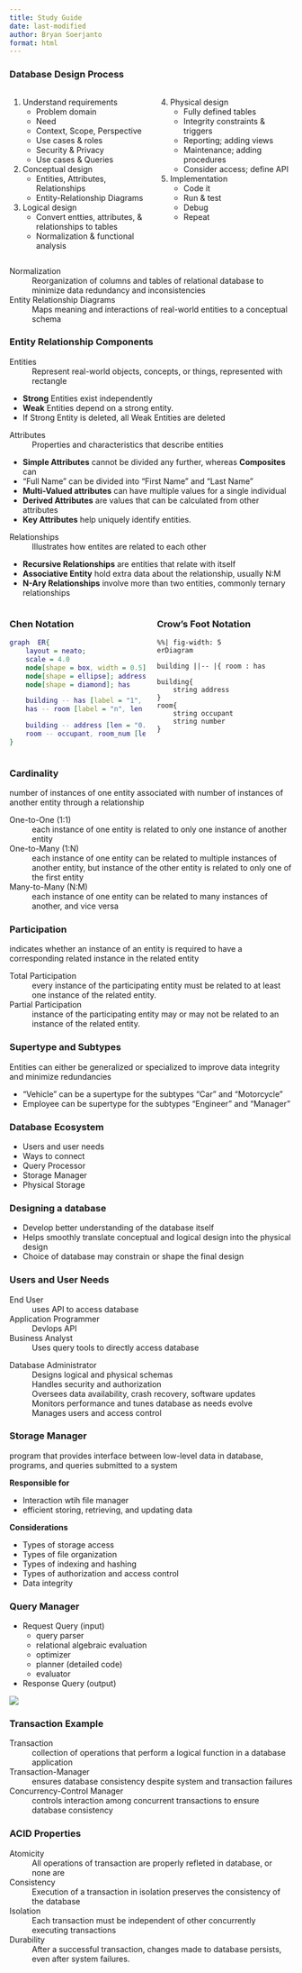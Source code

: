 ---
title: Study Guide
date: last-modified
author: Bryan Soerjanto
format: html
---

### Database Design Process

:::: {.columns}

::: {.column width="50%"}
1. Understand requirements
    * Problem domain
    * Need
    * Context, Scope, Perspective
    * Use cases & roles
    * Security & Privacy
    * Use cases & Queries
2. Conceptual design
    * Entities, Attributes, Relationships
    * Entity-Relationship Diagrams
3. Logical design
    * Convert entties, attributes, & relationships to tables
    * Normalization & functional analysis
:::
:::{.column width="50%"}
4. Physical design
    * Fully defined tables
    * Integrity constraints & triggers
    * Reporting; adding views
    * Maintenance; adding procedures
    * Consider access; define API
5. Implementation
    * Code it
    * Run & test
    * Debug
    * Repeat
:::
::::

Normalization
: Reorganization of columns and tables of relational database to minimize data redundancy and inconsistencies

Entity Relationship Diagrams
: Maps meaning and interactions of real-world entities to a conceptual schema

### Entity Relationship Components
Entities
: Represent real-world objects, concepts, or things, represented with rectangle

* **Strong** Entities exist independently
* **Weak** Entities depend on a strong entity.
* If Strong Entity is deleted, all Weak Entities are deleted

Attributes
: Properties and characteristics that describe entities

* **Simple Attributes** cannot be divided any further, whereas **Composites** can
* "Full Name" can be divided into "First Name" and "Last Name"
* **Multi-Valued attributes** can have multiple values for a single individual
* **Derived Attributes** are values that can be calculated from other attributes
* **Key Attributes** help uniquely identify entities.

Relationships
: Illustrates how entites are related to each other

* **Recursive Relationships** are entities that relate with itself
* **Associative Entity** hold extra data about the relationship, usually N:M
* **N-Ary Relationships** involve more than two entities, commonly ternary relationships



:::: {.columns}
::: {.column width="50%"}
### Chen Notation
```{dot}
graph  ER{
    layout = neato;
    scale = 4.0
    node[shape = box, width = 0.5]; building; room
    node[shape = ellipse]; address, occupant, room_num
    node[shape = diamond]; has

    building -- has [label = "1", len = "0.25"]
    has -- room [label = "n", len = "0.25"]

    building -- address [len = "0.25"]
    room -- occupant, room_num [len = "0.25"]
}
```
:::

::: {.column width="50%" margin="center"}
### Crow's Foot Notation
```{mermaid}
%%| fig-width: 5
erDiagram

building ||-- |{ room : has

building{
    string address
}
room{
    string occupant
    string number
}
```
:::
::::

### Cardinality
number of instances of one entity associated with number of instances of another entity through a relationship

One-to-One (1:1)
: each instance of one entity is related to only one instance of another entity

One-to-Many (1:N)
: each instance of one entity can be related to multiple instances of another entity, but instance of the other entity is related to only one of the first entity

Many-to-Many (N:M)
: each instance of one entity can be related to many instances of another, and vice versa

### Participation
indicates whether an instance of an entity is required to have a corresponding related instance in the related entity

Total Participation
: every instance of the participating entity must be related to at least one instance of the related entity.

Partial Participation
: instance of the participating entity may or may not be related to an instance of the related entity.

### Supertype and Subtypes
Entities can either be generalized or specialized to improve data integrity and minimize redundancies

* "Vehicle" can be a supertype for the subtypes "Car" and "Motorcycle"
* Employee can be supertype for the subtypes "Engineer" and "Manager"

::: {.grid}

::: {.g-col-6}
### Database Ecosystem
* Users and user needs
* Ways to connect
* Query Processor
* Storage Manager
* Physical Storage
:::
::: {.g-col-6}
### Designing a database
* Develop better understanding of the database itself
* Helps smoothly translate conceptual and logical design into the physical design
* Choice of database may constrain or shape the final design
:::
:::

### Users and User Needs
:::{.grid}

:::{.g-col-6}
End User
: uses API to access database

Application Programmer
: Devlops API

Business Analyst
: Uses query tools to directly access database
:::
:::{.g-col-6}
Database Administrator
: Designs logical and physical schemas
: Handles security and authorization
: Oversees data availability, crash recovery, software updates
: Monitors performance and tunes database as needs evolve
: Manages users and access control
:::
:::

:::{.grid}
:::{.g-col-6}
### Storage Manager
program that provides interface between low-level data in database, programs, and queries submitted to a system

**Responsible for**

* Interaction wtih file manager
* efficient storing, retrieving, and updating data

**Considerations**

* Types of storage access
* Types of file organization
* Types of indexing and hashing
* Types of authorization and access control
* Data integrity
:::
:::{.g-col-6}
### Query Manager
* Request Query (input)
    * query parser
    * relational algebraic evaluation
    * optimizer
    * planner (detailed code)
    * evaluator
* Response Query (output)

![](query-manager.png)
:::
:::

### Transaction Example
Transaction
: collection of operations that perform a logical function in a database application

Transaction-Manager
: ensures database consistency despite system and transaction failures

Concurrency-Control Manager
: controls interaction among concurrent transactions to ensure database consistency

### ACID Properties
Atomicity
: All operations of transaction are properly refleted in database, or none are

Consistency
: Execution of a transaction in isolation preserves the consistency of the database

Isolation
: Each transaction must be independent of other concurrently executing transactions

Durability
: After a successful transaction, changes made to database persists, even after system failures.